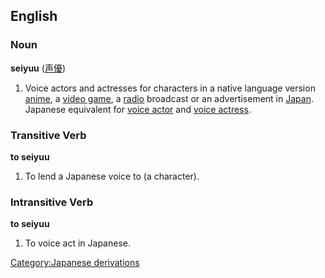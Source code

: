 ==English==

===Noun===
{{wikipedia}}
'''seiyuu''' ([[声優]])

#Voice actors and actresses for characters in a native language version [[anime]], a [[video game]], a [[radio]] broadcast or an advertisement in [[Japan]].  Japanese equivalent for [[voice actor]] and [[voice actress]].

===Transitive Verb===
'''to seiyuu'''

#To lend a Japanese voice to (a character).

===Intransitive Verb===
'''to seiyuu'''

#To voice act in Japanese.  

[[Category:Japanese derivations]]